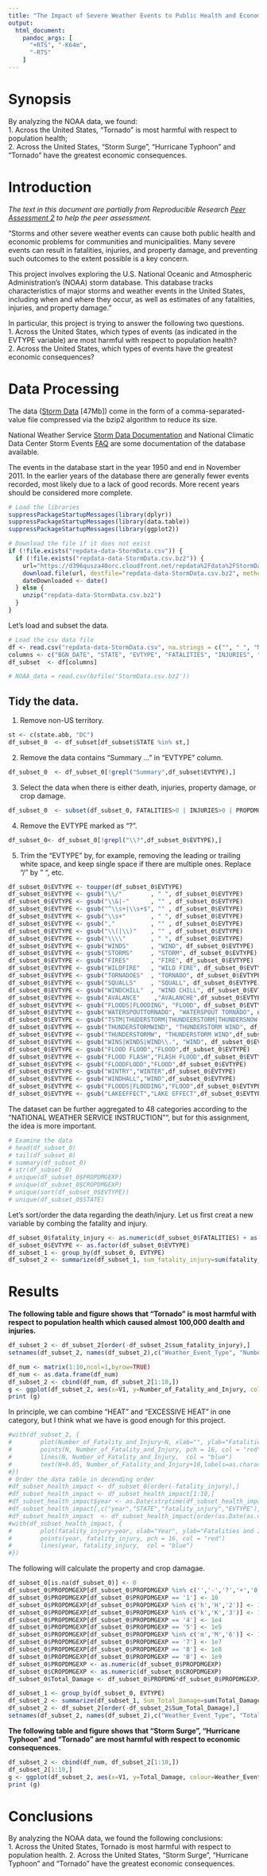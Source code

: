 ```yaml
---
title: "The Impact of Severe Weather Events to Public Health and Economic Problems for Communities and Municipalities"
output: 
  html_document:
    pandoc_args: [
      "+RTS", "-K64m",
      "-RTS"
    ]
---
```


# Synopsis

By analyzing the NOAA data, we found:   
1. Across the United States, "Tornado" is most harmful with respect to population health;  
2. Across the United States, "Storm Surge", "Hurricane Typhoon" and "Tornado" have the greatest economic consequences.

# Introduction

*The text in this document are partially from Reproducible Research [Peer Assessment 2](https://class.coursera.org/repdata-015/human_grading/view/courses/973516/assessments/4/submissions) to help the peer assessment.*

"Storms and other severe weather events can cause both public health and economic problems for communities and municipalities. Many severe events can result in fatalities, injuries, and property damage, and preventing such outcomes to the extent possible is a key concern.

This project involves exploring the U.S. National Oceanic and Atmospheric Administration's (NOAA) storm database. This database tracks characteristics of major storms and weather events in the United States, including when and where they occur, as well as estimates of any fatalities, injuries, and property damage."

In particular, this project is trying to answer the following two questions.   
1. Across the United States, which types of events (as indicated in the EVTYPE variable) are most harmful with respect to population health?  
2. Across the United States, which types of events have the greatest economic consequences?

# Data Processing

The data ([Storm Data](https://d396qusza40orc.cloudfront.net/repdata%2Fdata%2FStormData.csv.bz2) [47Mb]) come in the form of a comma-separated-value file compressed via the bzip2 algorithm to reduce its size.

National Weather Service [Storm Data Documentation](https://d396qusza40orc.cloudfront.net/repdata%2Fpeer2_doc%2Fpd01016005curr.pdf)
and National Climatic Data Center Storm Events [FAQ](https://d396qusza40orc.cloudfront.net/repdata%2Fpeer2_doc%2FNCDC%20Storm%20Events-FAQ%20Page.pdf)
are some documentation of the database available. 

The events in the database start in the year 1950 and end in November 2011. In the earlier years of the database there are generally fewer events recorded, most likely due to a lack of good records. More recent years should be considered more complete.

```r
# Load the libraries
suppressPackageStartupMessages(library(dplyr))
suppressPackageStartupMessages(library(data.table))
suppressPackageStartupMessages(library(ggplot2))
```

```r
# Download the file if it does not exist
if (!file.exists("repdata-data-StormData.csv")) {
  if (!file.exists("repdata-data-StormData.csv.bz2")) {
    url="https://d396qusza40orc.cloudfront.net/repdata%2Fdata%2FStormData.csv.bz2"
    download.file(url, destfile="repdata-data-StormData.csv.bz2", method="curl")
    dateDownloaded <- date()
  } else {
    unzip("repdata-data-StormData.csv.bz2")
  }
}
```

Let's load and subset the data.
```r
# Load the csv data file
df <- read.csv("repdata-data-StormData.csv", na.strings = c("", " ", "NA", "NaN"), stringsAsFactors = FALSE)
columns <- c("BGN_DATE", "STATE", "EVTYPE", "FATALITIES", "INJURIES", "PROPDMG", "PROPDMGEXP", "CROPDMG", "CROPDMGEXP")
df_subset  <- df[columns]
```

```r
# NOAA_data = read.csv(bzfile('StormData.csv.bz2'))
```

## Tidy the data.
1. Remove non-US territory.
```r
st <- c(state.abb, "DC")
df_subset_0  <- df_subset[df_subset$STATE %in% st,]
```

2. Remove the data contains "Summary ..." in "EVTYPE" column.
```r
df_subset_0  <- df_subset_0[!grepl("Summary",df_subset$EVTYPE),]
```

3. Select the data when there is either death, injuries, property damage, or crop damage.
```r
df_subset_0  <- subset(df_subset_0, FATALITIES>0 | INJURIES>0 | PROPDMG>0 | CROPDMG>0)
```

4. Remove the EVTYPE marked as "?".
```r
df_subset_0<- df_subset_0[!grepl("\\?",df_subset_0$EVTYPE),]
```
    
5. Trim the "EVTYPE" by, for example, removing the leading or trailing white space, and keep single space if there are multiple ones. Replace "/" by " ", etc.
```r
df_subset_0$EVTYPE <- toupper(df_subset_0$EVTYPE)
df_subset_0$EVTYPE <- gsub("\\/"        , " ", df_subset_0$EVTYPE)
df_subset_0$EVTYPE <- gsub("\\&|-"      , "" , df_subset_0$EVTYPE)
df_subset_0$EVTYPE <- gsub("^\\s+|\\s+$", "" , df_subset_0$EVTYPE)
df_subset_0$EVTYPE <- gsub("\\s+"       , " ", df_subset_0$EVTYPE)
df_subset_0$EVTYPE <- gsub(","          , "" , df_subset_0$EVTYPE)
df_subset_0$EVTYPE <- gsub("\\(|\\)"    , "" , df_subset_0$EVTYPE)
df_subset_0$EVTYPE <- gsub("\\\\"       , " ", df_subset_0$EVTYPE)
df_subset_0$EVTYPE <- gsub("WINDS"      , "WIND", df_subset_0$EVTYPE)
df_subset_0$EVTYPE <- gsub("STORMS"     , "STORM", df_subset_0$EVTYPE)
df_subset_0$EVTYPE <- gsub("FIRES"      , "FIRE", df_subset_0$EVTYPE)
df_subset_0$EVTYPE <- gsub("WILDFIRE"   , "WILD FIRE", df_subset_0$EVTYPE)
df_subset_0$EVTYPE <- gsub("TORNADOES"  , "TORNADO", df_subset_0$EVTYPE)
df_subset_0$EVTYPE <- gsub("SQUALLS"    , "SQUALL", df_subset_0$EVTYPE)
df_subset_0$EVTYPE <- gsub("WINDCHILL"  , "WIND CHILL", df_subset_0$EVTYPE)
df_subset_0$EVTYPE <- gsub("AVALANCE"    ,"AVALANCHE",df_subset_0$EVTYPE)
df_subset_0$EVTYPE <- gsub("FLOODS|FLOODING", "FLOOD", df_subset_0$EVTYPE)
df_subset_0$EVTYPE <- gsub("WATERSPOUTTORNADO", "WATERSPOUT TORNADO", df_subset_0$EVTYPE)
df_subset_0$EVTYPE <- gsub("TSTM|THUDERSTORM|THUNDEERSTORM|THUNDERSNOW|THUNDERESTORM|TUNDERSTORM|THUNDERTORM|THUNERSTORM", "THUNDERSTORM", df_subset_0$EVTYPE)
df_subset_0$EVTYPE <- gsub("THUNDERSTORMWIND", "THUNDERSTORM WIND", df_subset_0$EVTYPE)
df_subset_0$EVTYPE <- gsub("THUNDERSTORMW", "THUNDERSTORM WIND",df_subset_0$EVTYPE)
df_subset_0$EVTYPE <- gsub("WINS|WINDS|WIND\\.", "WIND", df_subset_0$EVTYPE)
df_subset_0$EVTYPE <- gsub("FLOOD FLOOD","FLOOD",df_subset_0$EVTYPE)
df_subset_0$EVTYPE <- gsub("FLOOD FLASH","FLASH FLOOD",df_subset_0$EVTYPE)
df_subset_0$EVTYPE <- gsub("FLOODFLODD","FLOOD",df_subset_0$EVTYPE)
df_subset_0$EVTYPE <- gsub("WINTRY","WINTER",df_subset_0$EVTYPE)
df_subset_0$EVTYPE <- gsub("WINDHALL","WIND",df_subset_0$EVTYPE)
df_subset_0$EVTYPE <- gsub("FLOODS|FLOODING","FLOOD",df_subset_0$EVTYPE)
df_subset_0$EVTYPE <- gsub("LAKEEFFECT","LAKE EFFECT",df_subset_0$EVTYPE)
```

The dataset can be further aggregated to 48 categories according to the "NATIONAL WEATHER SERVICE INSTRUCTION"", but for this assignment, the idea is more important.
```r
# Examine the data
# head(df_subset_0)
# tail(df_subset_0)
# summary(df_subset_0)
# str(df_subset_0)
# unique(df_subset_0$PROPDMGEXP)
# unique(df_subset_0$CROPDMGEXP)
# unique(sort(df_subset_0$EVTYPE))
# unique(df_subset_0$STATE)
```

Let's sort/order the data regarding the death/injury.
Let us first creat a new variable by combing the fatality and injury.
```r
df_subset_0$fatality_injury <- as.numeric(df_subset_0$FATALITIES) + as.numeric(df_subset_0$INJURIES)
df_subset_0$EVTYPE <- as.factor(df_subset_0$EVTYPE)
df_subset_1 <- group_by(df_subset_0, EVTYPE)
df_subset_2 <- summarize(df_subset_1, sum_fatality_injury=sum(fatality_injury))
```

# Results

**The following table and figure shows that "Tornado" is most harmful with respect to population health which caused almost 100,000 dealth and injuries.**
```r
df_subset_2 <- df_subset_2[order(-df_subset_2$sum_fatality_injury),]
setnames(df_subset_2, names(df_subset_2),c("Weather_Event_Type", "Number_of_Fatality_and_Injury"))
```

```r
df_num <- matrix(1:10,ncol=1,byrow=TRUE)
df_num <- as.data.frame(df_num)
df_subset_2 <- cbind(df_num, df_subset_2[1:10,])
g <- ggplot(df_subset_2, aes(x=V1, y=Number_of_Fatality_and_Injury, colour=Weather_Event_Type, group=Weather_Event_Type)) + geom_line() + geom_point() + labs(x="",y="Number of Fatality and Injury")
print (g)
```
In principle, we can combine "HEAT" and "EXCESSIVE HEAT" in one category, but I think what we have is good enough for this project.

```r
#with(df_subset_2, {
#        plot(Number_of_Fatality_and_Injury~N, xlab="", ylab="Fatalities and Injuries", type="n")
#        points(N, Number_of_Fatality_and_Injury, pch = 16, col = "red")
#        lines(N, Number_of_Fatality_and_Injury,  col = "blue")
#        text(N+0.05, Number_of_Fatality_and_Injury+10,labels=as.character(df_subset_2$Weather_Event_Type))
#})
# Order the data table in decending order
#df_subset_health_impact <- df_subset_0[order(-fatality_injury),]
#df_subset_health_impact <- df_subset_health_impact[1:10,]
#df_subset_health_impact$year <- as.Date(strptime(df_subset_health_impact$BGN_DATE, format = "%m/%d/%Y %H:%M:%S"))
#df_subset_health_impact[,c("year","STATE","fatality_injury","EVTYPE"),with=FALSE]
#df_subset_health_impact  <- df_subset_health_impact[order(as.Date(as.character(df_subset_health_impact$year),format="%Y"))]
#with(df_subset_health_impact, {
#        plot(fatality_injury~year, xlab="Year", ylab="Fatalities and Injuries", type="n")
#        points(year, fatality_injury, pch = 16, col = "red")
#        lines(year, fatality_injury,  col = "blue")
#})
```

The following will calculate the property and crop damagae.
```r
df_subset_0[is.na(df_subset_0)] <- 0
df_subset_0$PROPDMGEXP[df_subset_0$PROPDMGEXP %in% c('','-','?','+','0')] <- 1
df_subset_0$PROPDMGEXP[df_subset_0$PROPDMGEXP == '1'] <- 10
df_subset_0$PROPDMGEXP[df_subset_0$PROPDMGEXP %in% c('h','H','2')] <- 100 
df_subset_0$PROPDMGEXP[df_subset_0$PROPDMGEXP %in% c('k','K','3')] <- 1000
df_subset_0$PROPDMGEXP[df_subset_0$PROPDMGEXP == '4'] <- 1e4
df_subset_0$PROPDMGEXP[df_subset_0$PROPDMGEXP == '5'] <- 1e5  
df_subset_0$PROPDMGEXP[df_subset_0$PROPDMGEXP %in% c('m','M','6')] <- 1e6
df_subset_0$PROPDMGEXP[df_subset_0$PROPDMGEXP == '7'] <- 1e7 
df_subset_0$PROPDMGEXP[df_subset_0$PROPDMGEXP == '8'] <- 1e8 
df_subset_0$PROPDMGEXP[df_subset_0$PROPDMGEXP == 'B'] <- 1e9
df_subset_0$PROPDMGEXP <- as.numeric(df_subset_0$PROPDMGEXP)
df_subset_0$CROPDMGEXP <- as.numeric(df_subset_0$CROPDMGEXP)
df_subset_0$Total_Damage <- df_subset_0$PROPDMG*df_subset_0$PROPDMGEXP/1e9 + df_subset_0$CROPDMG*df_subset_0$CROPDMGEXP/1e9

df_subset_1 <- group_by(df_subset_0, EVTYPE)
df_subset_2 <- summarize(df_subset_1, Sum_Total_Damage=sum(Total_Damage,na.rm=TRUE))
df_subset_2 <- df_subset_2[order(-df_subset_2$Sum_Total_Damage),]
setnames(df_subset_2, names(df_subset_2),c("Weather_Event_Type", "Total_Damage"))
```

**The following table and figure shows that "Storm Surge", "Hurricane Typhoon" and "Tornado" are most harmful with respect to economic consequences.**
```r
df_subset_2 <- cbind(df_num, df_subset_2[1:10,])
df_subset_2[1:10,]
g <- ggplot(df_subset_2, aes(x=V1, y=Total_Damage, colour=Weather_Event_Type, group=Weather_Event_Type)) + geom_line() + geom_point() + labs(x="",y="Total Damage ($ B)")
print (g)
```

# Conclusions
By analyzing the NOAA data, we found the following conclusions:   
1. Across the United States, Tornado is most harmful with respect to population health. 
2. Across the United States, "Storm Surge", "Hurricane Typhoon" and "Tornado" have the greatest economic consequences.

